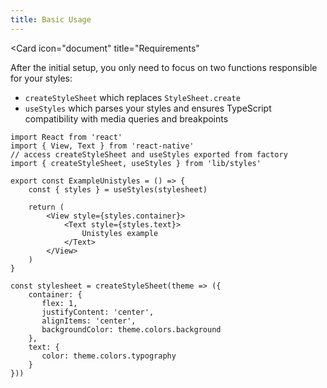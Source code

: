 ```yaml
---
title: Basic Usage
---
```



<Card
    icon="document"
    title="Requirements"
>
  After the initial setup, you only need to focus on two functions responsible for your styles:
  - `createStyleSheet` which replaces `StyleSheet.create`
  - `useStyles` which parses your styles and ensures TypeScript compatibility with media queries and breakpoints
</Card>

```tsx
import React from 'react'
import { View, Text } from 'react-native'
// access createStyleSheet and useStyles exported from factory
import { createStyleSheet, useStyles } from 'lib/styles'

export const ExampleUnistyles = () => {
    const { styles } = useStyles(stylesheet)

    return (
        <View style={styles.container}>
            <Text style={styles.text}>
                Unistyles example
            </Text>
        </View>
    )
}

const stylesheet = createStyleSheet(theme => ({
    container: {
       flex: 1,
       justifyContent: 'center',
       alignItems: 'center',
       backgroundColor: theme.colors.background
    },
    text: {
       color: theme.colors.typography
    }
}))
```
